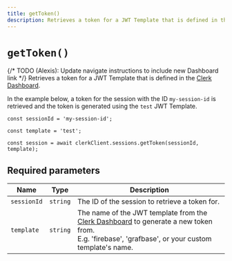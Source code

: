 ```yaml
---
title: getToken()
description: Retrieves a token for a JWT Template that is defined in the Clerk Dashboard.
---
```


# `getToken()`

{/* TODO (Alexis): Update navigate instructions to include new Dashboard link */}
Retrieves a token for a JWT Template that is defined in the [Clerk Dashboard](https://dashboard.clerk.com/last-active?path=jwt-templates).

In the example below, a token for the session with the ID `my-session-id` is retrieved and the token is generated using the `test` JWT Template.

```tsx
const sessionId = 'my-session-id';

const template = 'test';
 
const session = await clerkClient.sessions.getToken(sessionId, template);
```

## Required parameters

| Name | Type | Description |
| --- | --- | --- |
| `sessionId` | `string` | The ID of the session to retrieve a token for. |
| `template` | `string` | The name of the JWT template from the [Clerk Dashboard](https://dashboard.clerk.com/last-active?path=jwt-templates) to generate a new token from.<br/>E.g. 'firebase', 'grafbase', or your custom template's name. |